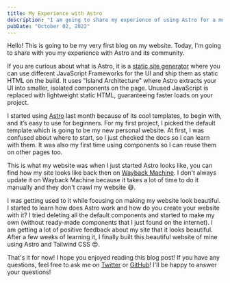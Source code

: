 ```yaml
---
title: My Experience with Astro
description: "I am going to share my experience of using Astro for a month."
pubDate: "October 02, 2022"
---
```


Hello! This is going to be my very first blog on my website. Today, I'm going to share with you my experience with Astro and its community.

If you are curious about what is Astro, it is a [static site generator](https://www.cloudflare.com/learning/performance/static-site-generator/) where you can use different JavaScript Frameworks for the UI and ship them as static HTML on the build. It uses "Island Architecture" where Astro extracts your UI into smaller, isolated components on the page. Unused JavaScript is replaced with lightweight static HTML, guaranteeing faster loads on your project.

I started using [Astro](https://astro.build) last month because of its cool templates, to begin with, and it’s easy to use for beginners. For my first project, I picked the default template which is going to be my new personal website. At first, I was confused about where to start, so I just checked the docs so I can learn with them. It was also my first time using components so I can reuse them on other pages too.

This is what my website was when I just started Astro looks like, you can find how my site looks like back then on [Wayback Machine](https://web.archive.org/web/20220000000000*/lanceross.xyz). I don't always update it on Wayback Machine because it takes a lot of time to do it manually and they don't crawl my website 😅.

<BlogImage src={OldSite} alt="Old Website Preview" />

I was getting used to it while focusing on making my website look beautiful. I started to learn how does Astro work and how do you create your website with it? I tried deleting all the default components and started to make my own (without ready-made components that I just found on the internet). I am getting a lot of positive feedback about my site that it looks beautiful. After a few weeks of learning it, I finally built this beautiful website of mine using Astro and Tailwind CSS 😍.

That's it for now! I hope you enjoyed reading this blog post! If you have any questions, feel free to ask me on [Twitter](https://twitter.com/lancerossdev) or [GitHub](https://github.com/lancerossdev)! I'll be happy to answer your questions!
